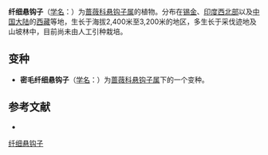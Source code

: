 {{Speciesbox
| name = 纤细悬钩子
| status = 
| status_system = 
| image =
| genus = Rubus
| species = hypargyrus
| authority = Edgew.
| subdivision_ranks =[[变种|变种]]
| subdivision =
* 纤细悬钩子 ''R. h.'' var. ''hypargyrus''
* [[密毛纤细悬钩子|密毛纤细悬钩子]] ''R. h.'' var. ''niveus''
}}

'''纤细悬钩子'''（[[学名|学名]]：{{lang|la|''Rubus hypargyrus''}}）为[[蔷薇科|蔷薇科]][[悬钩子属|悬钩子属]]的植物。分布在[[锡金|锡金]]、[[印度西北部|印度西北部]]以及[[中国大陆|中国大陆]]的[[西藏|西藏]]等地，生长于海拔2,400米至3,200米的地区，多生长于采伐迹地及山坡林中，目前尚未由人工引种栽培。

== 变种 ==
* '''密毛纤细悬钩子'''（[[学名|学名]]：{{lang|la|'''''Rubus hypargyrus'' var. ''niveus'''''}}）为[[蔷薇科|蔷薇科]][[悬钩子属|悬钩子属]]下的一个变种。

== 参考文献 ==
<div class="references-small">
* {{cite web| url =http://www.bioinfo.cn/db05/KmzwSpecies.php?action=view&id=19439| title =纤细悬钩子（原变种）| work =《中国高等植物数据库全库》| publisher =中国科学院微生物研究所| author =昆明植物研究所| accessdate =2009-02-25| deadurl =yes| archiveurl =https://web.archive.org/web/20160305033217/http://www.bioinfo.cn/db05/KmzwSpecies.php?action=view&id=19439| archivedate =2016-03-05}}
</div>
{{Taxonbar|from=Q15230610}}

[[Category:悬钩子属|纤细悬钩子]]


{{植物小作品}}